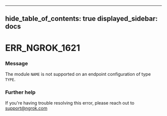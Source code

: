 

---
hide_table_of_contents: true
displayed_sidebar: docs
---


# ERR_NGROK_1621

### Message
The module `NAME` is not supported on an endpoint configuration of type `TYPE`.

<ErrorDetails error="err_ngrok_1621" />



### Further help
If you're having trouble resolving this error, please reach out to [support@ngrok.com](mailto:support@ngrok.com?subject=Help%20with%20ERR_NGROK_1621)


